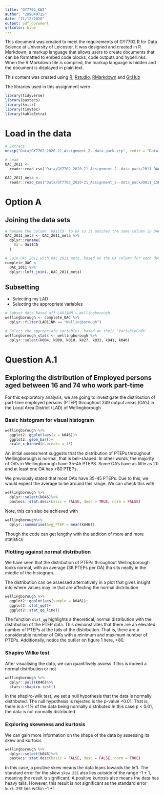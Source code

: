 ```yaml
---
title: "GY7702_CW2"
author: "209040725"
date: "21/12/2020"
output: pdf_document
urlcolor: blue
---
```


This document was created to meet the requirements of GY7702 R for Data 
Science at University of Leicester. It was designed and created in R Markdown, a 
markup language that allows users to create documents that can be formatted to embed code blocks, code outputs and hyperlinks.
When the R Markdown file is compiled, the markup language is hidden and the document is displayed in plain text.

This content was created using [R](https://www.r-project.org/), [Rstudio](https://rstudio.com/), [RMarkdown](https://rmarkdown.rstudio.com/) and [GitHub](https://github.com/)


The libraries used in this assignment were 
```r
library(tidyverse)
library(pastecs)
library(knitr)
library(tinytex)
library(kableExtra)
```

# Load in the data 

```r

# Extract 
unzip("Data/GY7702_2020-21_Assignment_2--data_pack.zip", exdir = "Data")

# Load
OAC_2011 <- 
  readr::read_csv("Data/GY7702_2020-21_Assignment_2--data_pack/2011_OAC_Raw_kVariables.csv")

OAC_2011_meta <- 
  readr::read_csv("Data/GY7702_2020-21_Assignment_2--data_pack/OA11_LSOA11_MSOA11_LAD11_EW_LUv2.csv")


```


# Option A 

## Joining the data sets

```r
# Rename the column 'OA11CD' to OA so it matches the same column in OAC_2011 
OAC_2011_meta <- OAC_2011_meta %>% 
  dplyr::rename(
    OA = OA11CD
  )

# Join OAC_2011 with OAC_2011_meta, based on the OA column for each data frame 
complete_OAC <- 
  OAC_2011 %>%
  dplyr::left_join(.,OAC_2011_meta)
```

## Subsetting 
* Selecting my LAD
* Selecting the appropriate variables
```r
# Subset data based off LAD11NM = Wellingborough
wellingborough <- complete_OAC %>%
  dplyr::filter(LAD11NM == "Wellingborough")

# Select the appropriate variables, based on their 'VariableCode' 
wellingborough_stats <- wellingborough %>%
  dplyr::select(k004, k009, k010, k027, k031, k041, k046)
```

# Question A.1 

## Exploring the distribution of Employed persons aged between 16 and 74 who work part-time

For this exploratory analysis, we are going to investigate the distribution of part-time employed persons (PTEP) throughout 249 output areas (OA's) in the Local Area District (LAD) of Wellingborough

### Basic histogram for visual histogram 
```r
wellingborough %>%
  ggplot2::ggplot(aes(x = k046))+
  ggplot2::geom_bar()+
  scale_x_binned(n.breaks = 15)
```
An initial assessment suggests that the distribution of PTEPs throughout Wellingborough is normal, that is bell-shaped. 
In other words, the majority of OA's in Wellingborough have 35-45 PTEPS. Some OA's have as little as 20 and at least one OA has >80 PTEPs. 

We previously stated that most OA's have 35-45 PTEPs. Due to this, we would expect the average to be around this range. We can check this with 

```r
wellingborough %>%
  dplyr::select(k046)%>%
  pastecs::stat.desc(basic = FALSE, desc = TRUE, norm = FALSE)
```

Note, this can also be achieved with 
```r
wellingborough%>%
  dplyr::summarise(Avg_PTEP = mean(k046))
```
Though the code can get lengthy with the addition of more and more statistics   

### Plotting against normal distribution

We have seen that the distribution of PTEPs throughout Wellingborough looks normal, with an average (38 PTEPs per OA) tha sits neatly in the middle of the histogram. 

The distribution can be assessed alternatively in a plot that gives insight into where values may lie that are affecting the normal distribution 
```r
wellingborough %>%
  ggplot2::ggplot(aes(sample = k046))+
  ggplot2::stat_qq()+
  ggplot2::stat_qq_line()
```
The function ```stat_qq``` highlights a theoretical, normal distribution with the distribution of the PTEP data. This demonstrates that there are an elevated number of PTEPs at the tails of the distribution. That is, there are a considerable number of OA's with a minimum and maximum number of PTEPs. Additionally, notice the outlier on figure 1 here, >80.   

### Shapiro Wilko test 

After visualising the data, we can quantitively assess if this is indeed a normal distribution or not 
```r
wellingborough %>%
  dplyr::pull(k046)%>%
  stats::shapiro.test()
```
In the shapiro-wilk test, we set a null hypothesis that the data is normally distributed. The null hypothesis is rejected is the p-value <0.01. That is, there is a <1% of the data being normally distributed.In this case p < 0.01, the data is not normally distributed. 

### Exploring skewness and kurtosis 

We can gain more information on the shape of the data by assessing its skew and kurtosis 
```r
wellingborough %>%
  dplyr::select(k046)%>%
  pastecs::stat.desc(basic = FALSE, desc = FALSE, norm = TRUE)
```

In this case, a positive skew means the data leans towards the left. The standard error for the skew ```skew.2SE``` also lies outside of the range -1 + 1, meaning the result is significant. A positive kurtosis also means the data has heavy tails. However, this result is not significant as the standard error ```kurt.2SE``` lies within -1 +1
